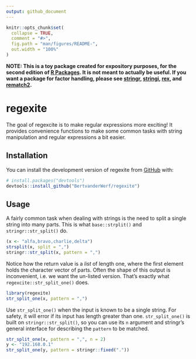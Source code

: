 ```yaml
---
output: github_document
---
```


<!-- README.md is generated from README.Rmd. Please edit that file -->

```r
knitr::opts_chunk$set(
  collapse = TRUE,
  comment = "#>",
  fig.path = "man/figures/README-",
  out.width = "100%"
)
```

**NOTE: This is a toy package created for expository purposes, for the second
edition of [R Packages](https://r-pkgs.org). It is not meant to actually be
useful. If you want a package for factor handling, please see
[stringr](https://stringr.tidyverse.org),
[stringi](https://stringi.gagolewski.com/),
[rex](https://cran.r-project.org/package=rex), and
[rematch2](https://cran.r-project.org/package=rematch2).**

# regexite

<!-- badges: start -->
<!-- badges: end -->

The goal of regexcite is to make regular expressions more exciting!
It provides convenience functions to make some common tasks with string
manipulation and regular expressions a bit easier.

## Installation

You can install the development version of regexite from [GitHub](https://github.com/) with:

``` r
# install.packages("devtools")
devtools::install_github("BertvanderWerf/regexite")
```

## Usage
A fairly common task when dealing with strings is the need to split a single
string into many parts.
This is what `base::strplit()` and `stringr::str_split()` do.
```r
(x <- "alfa,bravo,charlie,delta")
strsplit(x, split = ",")
stringr::str_split(x, pattern = ",")
```
Notice how the return value is a _list_ of length one, where the first element
holds the character vector of parts. Often the shape of this output is
inconvenient, i.e. we want the un-listed version.
That's exactly what `regexcite::str_split_one()` does.
```r
library(regexite)
str_split_one(x, pattern = ",")
```
Use `str_split_one()` when the input is known to be a single string.
For safety, it will error if its input has length greater than one.
`str_split_one()` is built on `stringr::str_split()`, so you can use its `n`
argument and stringr's general interface for describing the `pattern` to be
matched.
```r
str_split_one(x, pattern = ",", n = 2)
y <- "192.168.0.1"
str_split_one(y, pattern = stringr::fixed("."))
```
